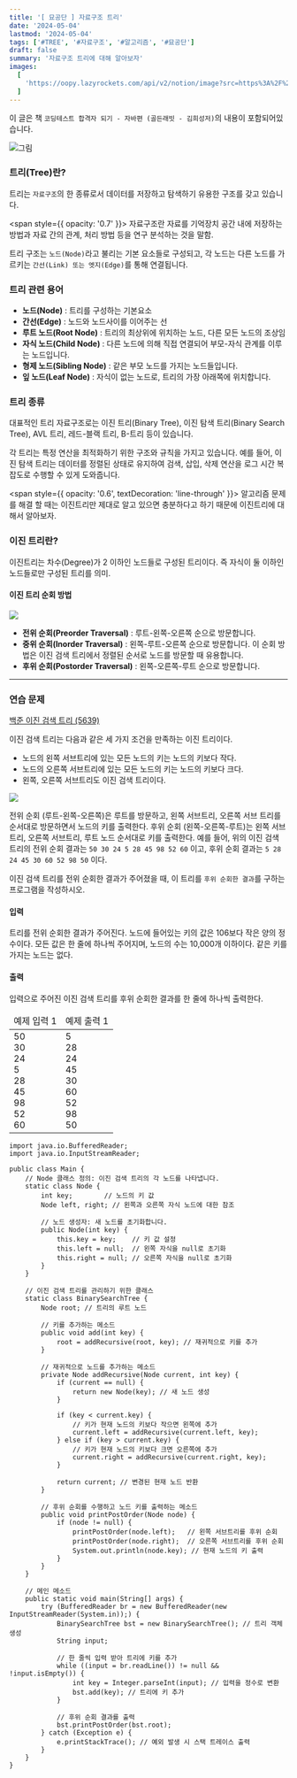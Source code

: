 ```yaml
---
title: '[ 묘공단 ] 자료구조 트리'
date: '2024-05-04'
lastmod: '2024-05-04'
tags: ['#TREE', '#자료구조', '#알고리즘', '#묘공단']
draft: false
summary: '자료구조 트리에 대해 알아보자'
images:
  [
    'https://oopy.lazyrockets.com/api/v2/notion/image?src=https%3A%2F%2Fprod-files-secure.s3.us-west-2.amazonaws.com%2Fcdb6699c-3ce4-4a16-96b1-929cdcb3d7ef%2F9b77f5ac-e71e-41f5-8285-ee0e5bdbe0f1%2FFrame_67.png&blockId=cfd8eda1-92a5-411e-9497-8d659f3d9c91',
  ]
---
```


이 글은 책 `코딩테스트 합격자 되기 - 자바편 (골든래빗 - 김희성저)`의 내용이 포함되어있습니다.

![그림](https://oopy.lazyrockets.com/api/v2/notion/image?src=https%3A%2F%2Fprod-files-secure.s3.us-west-2.amazonaws.com%2Fcdb6699c-3ce4-4a16-96b1-929cdcb3d7ef%2F9b77f5ac-e71e-41f5-8285-ee0e5bdbe0f1%2FFrame_67.png&blockId=cfd8eda1-92a5-411e-9497-8d659f3d9c91)

### 트리(Tree)란?

트리는 `자료구조`의 한 종류로서 데이터를 저장하고 탐색하기 유용한 구조를 갖고 있습니다.

<span style={{ opacity: '0.7' }}>
  자료구조란 자료를 기억장치 공간 내에 저장하는 방법과 자료 간의 관계, 처리 방법 등을 연구 분석하는
  것을 말함.
</span>

트리 구조는 `노드(Node)`라고 불리는 기본 요소들로 구성되고, 각 노드는 다른 노드를 가르키는 `간선(Link) 또는 엣지(Edge)`를 통해 연결됩니다.

### 트리 관련 용어

- **노드(Node)** : 트리를 구성하는 기본요소
- **간선(Edge)** : 노드와 노드사이를 이어주는 선
- **루트 노드(Root Node)** : 트리의 최상위에 위치하는 노드, 다른 모든 노드의 조상임
- **자식 노드(Child Node)** : 다른 노드에 의해 직접 연결되어 부모-자식 관계를 이루는 노드입니다.
- **형제 노드(Sibling Node)** : 같은 부모 노드를 가지는 노드들입니다.
- **잎 노드(Leaf Node)** : 자식이 없는 노드로, 트리의 가장 아래쪽에 위치합니다.

### 트리 종류

대표적인 트리 자료구조로는 이진 트리(Binary Tree), 이진 탐색 트리(Binary Search Tree), AVL 트리, 레드-블랙 트리, B-트리 등이 있습니다.

각 트리는 특정 연산을 최적화하기 위한 구조와 규칙을 가지고 있습니다. 예를 들어, 이진 탐색 트리는 데이터를 정렬된 상태로 유지하여 검색, 삽입, 삭제 연산을 로그 시간 복잡도로 수행할 수 있게 도와줍니다.

<span style={{ opacity: '0.6', textDecoration: 'line-through' }}>
  알고리즘 문제를 해결 할 때는 이진트리만 제대로 알고 있으면 충분하다고 하기 때문에 이진트리에
  대해서 알아보자.
</span>

### 이진 트리란?

이진트리는 차수(Degree)가 2 이하인 노드들로 구성된 트리이다. 즉 자식이 둘 이하인 노드들로만 구성된 트리를 의미.

#### 이진 트리 순회 방법

![](https://i0.wp.com/hanamon.kr/wp-content/uploads/2021/07/%E1%84%8B%E1%85%B5%E1%84%8C%E1%85%B5%E1%86%AB-%E1%84%90%E1%85%B3%E1%84%85%E1%85%B5-%E1%84%89%E1%85%AE%E1%86%AB%E1%84%92%E1%85%AC.jpg?w=1011&ssl=1)

- **전위 순회(Preorder Traversal)** : 루트-왼쪽-오른쪽 순으로 방문합니다.
- **중위 순회(Inorder Traversal)** : 왼쪽-루트-오른쪽 순으로 방문합니다. 이 순회 방법은 이진 검색 트리에서 정렬된 순서로 노드를 방문할 때 유용합니다.
- **후위 순회(Postorder Traversal)** : 왼쪽-오른쪽-루트 순으로 방문합니다.

---

### 연습 문제

[백준 이진 검색 트리 (5639)](https://www.acmicpc.net/problem/5639)

이진 검색 트리는 다음과 같은 세 가지 조건을 만족하는 이진 트리이다.

- 노드의 왼쪽 서브트리에 있는 모든 노드의 키는 노드의 키보다 작다.
- 노드의 오른쪽 서브트리에 있는 모든 노드의 키는 노드의 키보다 크다.
- 왼쪽, 오른쪽 서브트리도 이진 검색 트리이다.

![](https://onlinejudgeimages.s3-ap-northeast-1.amazonaws.com/upload/images/bsearchtree.png)

전위 순회 (루트-왼쪽-오른쪽)은 루트를 방문하고, 왼쪽 서브트리, 오른쪽 서브 트리를 순서대로 방문하면서 노드의 키를 출력한다. 후위 순회 (왼쪽-오른쪽-루트)는 왼쪽 서브트리, 오른쪽 서브트리, 루트 노드 순서대로 키를 출력한다. 예를 들어, 위의 이진 검색 트리의 전위 순회 결과는 `50 30 24 5 28 45 98 52 60` 이고, 후위 순회 결과는 `5 28 24 45 30 60 52 98 50` 이다.

이진 검색 트리를 전위 순회한 결과가 주어졌을 때, 이 트리를 `후위 순회한 결과`를 구하는 프로그램을 작성하시오.

#### 입력

트리를 전위 순회한 결과가 주어진다. 노드에 들어있는 키의 값은 106보다 작은 양의 정수이다. 모든 값은 한 줄에 하나씩 주어지며, 노드의 수는 10,000개 이하이다. 같은 키를 가지는 노드는 없다.

#### 출력

입력으로 주어진 이진 검색 트리를 후위 순회한 결과를 한 줄에 하나씩 출력한다.

<table style={{ width: '60%' }}>
  <thead>
    <td>예제 입력 1</td>
    <td>예제 출력 1</td>
  </thead>
  <tbody>
    <td>
      50 <br />
      30 <br />
      24 <br />
      5 <br />
      28 <br />
      45 <br />
      98 <br />
      52 <br />
      60
    </td>
    <td>
      5 <br />
      28 <br />
      24 <br />
      45 <br />
      30 <br />
      60 <br />
      52 <br />
      98 <br />
      50
    </td>
  </tbody>
</table>

```java:이진검색트리
import java.io.BufferedReader;
import java.io.InputStreamReader;

public class Main {
    // Node 클래스 정의: 이진 검색 트리의 각 노드를 나타냅니다.
    static class Node {
        int key;        // 노드의 키 값
        Node left, right; // 왼쪽과 오른쪽 자식 노드에 대한 참조

        // 노드 생성자: 새 노드를 초기화합니다.
        public Node(int key) {
            this.key = key;    // 키 값 설정
            this.left = null;  // 왼쪽 자식을 null로 초기화
            this.right = null; // 오른쪽 자식을 null로 초기화
        }
    }

    // 이진 검색 트리를 관리하기 위한 클래스
    static class BinarySearchTree {
        Node root; // 트리의 루트 노드

        // 키를 추가하는 메소드
        public void add(int key) {
            root = addRecursive(root, key); // 재귀적으로 키를 추가
        }

        // 재귀적으로 노드를 추가하는 메소드
        private Node addRecursive(Node current, int key) {
            if (current == null) {
                return new Node(key); // 새 노드 생성
            }

            if (key < current.key) {
                // 키가 현재 노드의 키보다 작으면 왼쪽에 추가
                current.left = addRecursive(current.left, key);
            } else if (key > current.key) {
                // 키가 현재 노드의 키보다 크면 오른쪽에 추가
                current.right = addRecursive(current.right, key);
            }

            return current; // 변경된 현재 노드 반환
        }

        // 후위 순회를 수행하고 노드 키를 출력하는 메소드
        public void printPostOrder(Node node) {
            if (node != null) {
                printPostOrder(node.left);   // 왼쪽 서브트리를 후위 순회
                printPostOrder(node.right);  // 오른쪽 서브트리를 후위 순회
                System.out.println(node.key); // 현재 노드의 키 출력
            }
        }
    }

    // 메인 메소드
    public static void main(String[] args) {
        try (BufferedReader br = new BufferedReader(new InputStreamReader(System.in));) {
            BinarySearchTree bst = new BinarySearchTree(); // 트리 객체 생성
            String input;

            // 한 줄씩 입력 받아 트리에 키를 추가
            while ((input = br.readLine()) != null && !input.isEmpty()) {
                int key = Integer.parseInt(input); // 입력을 정수로 변환
                bst.add(key); // 트리에 키 추가
            }

            // 후위 순회 결과를 출력
            bst.printPostOrder(bst.root);
        } catch (Exception e) {
            e.printStackTrace(); // 예외 발생 시 스택 트레이스 출력
        }
    }
}
```
